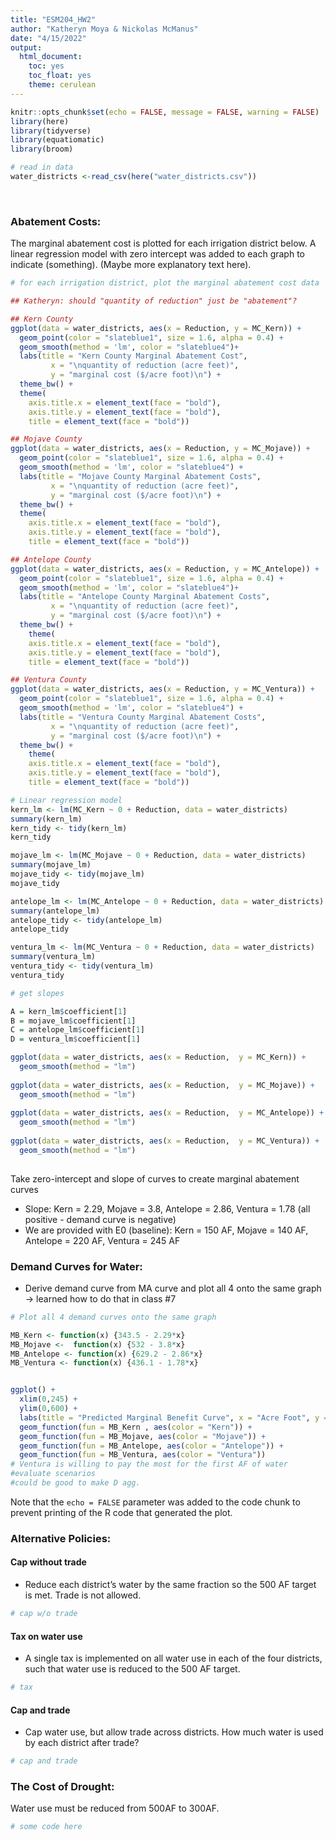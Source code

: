 ```yaml
---
title: "ESM204_HW2"
author: "Katheryn Moya & Nickolas McManus"
date: "4/15/2022"
output: 
  html_document: 
    toc: yes
    toc_float: yes
    theme: cerulean
---
```


```r
knitr::opts_chunk$set(echo = FALSE, message = FALSE, warning = FALSE)
library(here)
library(tidyverse)
library(equatiomatic)
library(broom)
```

```r
# read in data
water_districts <-read_csv(here("water_districts.csv"))
```
<br>

### Abatement Costs:

The marginal abatement cost is plotted for each irrigation district below. A linear regression model with zero intercept was added to each graph to indicate (something). (Maybe more explanatory text here). 


```r
# for each irrigation district, plot the marginal abatement cost data

## Katheryn: should "quantity of reduction" just be "abatement"?

## Kern County
ggplot(data = water_districts, aes(x = Reduction, y = MC_Kern)) +
  geom_point(color = "slateblue1", size = 1.6, alpha = 0.4) +
  geom_smooth(method = 'lm', color = "slateblue4")+
  labs(title = "Kern County Marginal Abatement Cost",
         x = "\nquantity of reduction (acre feet)",
         y = "marginal cost ($/acre foot)\n") +
  theme_bw() +
  theme(
    axis.title.x = element_text(face = "bold"),
    axis.title.y = element_text(face = "bold"),
    title = element_text(face = "bold"))

## Mojave County
ggplot(data = water_districts, aes(x = Reduction, y = MC_Mojave)) +
  geom_point(color = "slateblue1", size = 1.6, alpha = 0.4) +
  geom_smooth(method = 'lm', color = "slateblue4") +
  labs(title = "Mojave County Marginal Abatement Costs",
         x = "\nquantity of reduction (acre feet)",
         y = "marginal cost ($/acre foot)\n") +
  theme_bw() +
  theme(
    axis.title.x = element_text(face = "bold"),
    axis.title.y = element_text(face = "bold"),
    title = element_text(face = "bold"))

## Antelope County
ggplot(data = water_districts, aes(x = Reduction, y = MC_Antelope)) +
  geom_point(color = "slateblue1", size = 1.6, alpha = 0.4) +
  geom_smooth(method = 'lm', color = "slateblue4")+
  labs(title = "Antelope County Marginal Abatement Costs",
         x = "\nquantity of reduction (acre feet)",
         y = "marginal cost ($/acre foot)\n") +
  theme_bw() +
    theme(
    axis.title.x = element_text(face = "bold"),
    axis.title.y = element_text(face = "bold"),
    title = element_text(face = "bold"))

## Ventura County
ggplot(data = water_districts, aes(x = Reduction, y = MC_Ventura)) +
  geom_point(color = "slateblue1", size = 1.6, alpha = 0.4) +
  geom_smooth(method = 'lm', color = "slateblue4") +
  labs(title = "Ventura County Marginal Abatement Costs",
         x = "\nquantity of reduction (acre feet)",
         y = "marginal cost ($/acre foot)\n") +
  theme_bw() +
    theme(
    axis.title.x = element_text(face = "bold"),
    axis.title.y = element_text(face = "bold"),
    title = element_text(face = "bold"))
```

```r
# Linear regression model
kern_lm <- lm(MC_Kern ~ 0 + Reduction, data = water_districts)
summary(kern_lm)
kern_tidy <- tidy(kern_lm)
kern_tidy

mojave_lm <- lm(MC_Mojave ~ 0 + Reduction, data = water_districts)
summary(mojave_lm)
mojave_tidy <- tidy(mojave_lm)
mojave_tidy

antelope_lm <- lm(MC_Antelope ~ 0 + Reduction, data = water_districts)
summary(antelope_lm)
antelope_tidy <- tidy(antelope_lm)
antelope_tidy

ventura_lm <- lm(MC_Ventura ~ 0 + Reduction, data = water_districts)
summary(ventura_lm)
ventura_tidy <- tidy(ventura_lm)
ventura_tidy

```

```r
# get slopes

A = kern_lm$coefficient[1]
B = mojave_lm$coefficient[1]
C = antelope_lm$coefficient[1]
D = ventura_lm$coefficient[1]
```

```r
ggplot(data = water_districts, aes(x = Reduction,  y = MC_Kern)) +
  geom_smooth(method = "lm")
             
ggplot(data = water_districts, aes(x = Reduction,  y = MC_Mojave)) +
  geom_smooth(method = "lm")
             
ggplot(data = water_districts, aes(x = Reduction,  y = MC_Antelope)) +
  geom_smooth(method = "lm")
             
ggplot(data = water_districts, aes(x = Reduction,  y = MC_Ventura)) +
  geom_smooth(method = "lm")
             
```
Take zero-intercept and slope of curves to create marginal abatement curves

- Slope: Kern = 2.29, Mojave = 3.8, Antelope = 2.86, Ventura = 1.78 (all positive - demand curve is negative)
- We are provided with E0 (baseline): Kern = 150 AF, Mojave = 140 AF, Antelope = 220 AF, Ventura = 245 AF

### Demand Curves for Water:

- Derive demand curve from MA curve and plot all 4 onto the same graph -> learned how to do that in class #7

```r
# Plot all 4 demand curves onto the same graph

MB_Kern <- function(x) {343.5 - 2.29*x}
MB_Mojave <-  function(x) {532 - 3.8*x}
MB_Antelope <- function(x) {629.2 - 2.86*x}
MB_Ventura <- function(x) {436.1 - 1.78*x}


ggplot() + 
  xlim(0,245) + 
  ylim(0,600) +
  labs(title = "Predicted Marginal Benefit Curve", x = "Acre Foot", y = "$/Acre Foot", color = "Irrigation Districts") +
  geom_function(fun = MB_Kern , aes(color = "Kern")) +
  geom_function(fun = MB_Mojave, aes(color = "Mojave")) +
  geom_function(fun = MB_Antelope, aes(color = "Antelope")) +
  geom_function(fun = MB_Ventura, aes(color = "Ventura")) 
# Ventura is willing to pay the most for the first AF of water
#evaluate scenarios
#could be good to make D agg.
```

Note that the `echo = FALSE` parameter was added to the code chunk to prevent printing of the R code that generated the plot.

### Alternative Policies:

#### Cap without trade
- Reduce each district's water by the same fraction so the 500 AF target is met. Trade is not allowed. 

```r
# cap w/o trade


```

#### Tax on water use
- A single tax is implemented on all water use in each of the four districts, such that water use is reduced to the 500 AF target.

```r
# tax

```

#### Cap and trade
- Cap water use, but allow trade across districts. How much water is used by each district after trade? 

```r
# cap and trade

```


### The Cost of Drought:

Water use must be reduced from 500AF to 300AF. 

```r
# some code here

```


